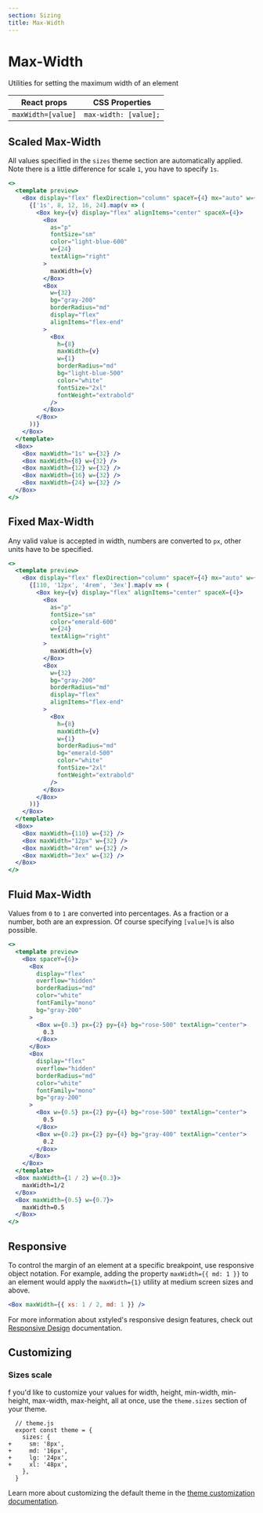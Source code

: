 ```yaml
---
section: Sizing
title: Max-Width
---
```


# Max-Width

Utilities for setting the maximum width of an element

| React props        | CSS Properties        |
| ------------------ | --------------------- |
| `maxWidth=[value]` | `max-width: [value];` |

## Scaled Max-Width

All values specified in the `sizes` theme section are automatically applied. Note there is a little difference for scale `1`, you have to specify `1s`.

```jsx preview
<>
  <template preview>
    <Box display="flex" flexDirection="column" spaceY={4} mx="auto" w={64}>
      {['1s', 8, 12, 16, 24].map(v => (
        <Box key={v} display="flex" alignItems="center" spaceX={4}>
          <Box
            as="p"
            fontSize="sm"
            color="light-blue-600"
            w={24}
            textAlign="right"
          >
            maxWidth={v}
          </Box>
          <Box
            w={32}
            bg="gray-200"
            borderRadius="md"
            display="flex"
            alignItems="flex-end"
          >
            <Box
              h={8}
              maxWidth={v}
              w={1}
              borderRadius="md"
              bg="light-blue-500"
              color="white"
              fontSize="2xl"
              fontWeight="extrabold"
            />
          </Box>
        </Box>
      ))}
    </Box>
  </template>
  <Box>
    <Box maxWidth="1s" w={32} />
    <Box maxWidth={8} w={32} />
    <Box maxWidth={12} w={32} />
    <Box maxWidth={16} w={32} />
    <Box maxWidth={24} w={32} />
  </Box>
</>
```

## Fixed Max-Width

Any valid value is accepted in width, numbers are converted to `px`, other units have to be specified.

```jsx preview
<>
  <template preview>
    <Box display="flex" flexDirection="column" spaceY={4} mx="auto" w={64}>
      {[110, '12px', '4rem', '3ex'].map(v => (
        <Box key={v} display="flex" alignItems="center" spaceX={4}>
          <Box
            as="p"
            fontSize="sm"
            color="emerald-600"
            w={24}
            textAlign="right"
          >
            maxWidth={v}
          </Box>
          <Box
            w={32}
            bg="gray-200"
            borderRadius="md"
            display="flex"
            alignItems="flex-end"
          >
            <Box
              h={8}
              maxWidth={v}
              w={1}
              borderRadius="md"
              bg="emerald-500"
              color="white"
              fontSize="2xl"
              fontWeight="extrabold"
            />
          </Box>
        </Box>
      ))}
    </Box>
  </template>
  <Box>
    <Box maxWidth={110} w={32} />
    <Box maxWidth="12px" w={32} />
    <Box maxWidth="4rem" w={32} />
    <Box maxWidth="3ex" w={32} />
  </Box>
</>
```

## Fluid Max-Width

Values from `0` to `1` are converted into percentages. As a fraction or a number, both are an expression. Of course specifying `[value]%` is also possible.

```jsx preview
<>
  <template preview>
    <Box spaceY={6}>
      <Box
        display="flex"
        overflow="hidden"
        borderRadius="md"
        color="white"
        fontFamily="mono"
        bg="gray-200"
      >
        <Box w={0.3} px={2} py={4} bg="rose-500" textAlign="center">
          0.3
        </Box>
      </Box>
      <Box
        display="flex"
        overflow="hidden"
        borderRadius="md"
        color="white"
        fontFamily="mono"
        bg="gray-200"
      >
        <Box w={0.5} px={2} py={4} bg="rose-500" textAlign="center">
          0.5
        </Box>
        <Box w={0.2} px={2} py={4} bg="gray-400" textAlign="center">
          0.2
        </Box>
      </Box>
    </Box>
  </template>
  <Box maxWidth={1 / 2} w={0.3}>
    maxWidth=1/2
  </Box>
  <Box maxWidth={0.5} w={0.7}>
    maxWidth=0.5
  </Box>
</>
```

## Responsive

To control the margin of an element at a specific breakpoint, use responsive object notation. For example, adding the property `maxWidth={{ md: 1 }}` to an element would apply the `maxWidth={1}` utility at medium screen sizes and above.

```jsx
<Box maxWidth={{ xs: 1 / 2, md: 1 }} />
```

For more information about xstyled's responsive design features, check out [Responsive Design](@TODO-link) documentation.

## Customizing

### Sizes scale

f you'd like to customize your values for width, height, min-width, min-height, max-width, max-height, all at once, use the `theme.sizes` section of your theme.

```diffjs
  // theme.js
  export const theme = {
    sizes: {
+     sm: '8px',
+     md: '16px',
+     lg: '24px',
+     xl: '48px',
    },
  }
```

Learn more about customizing the default theme in the [theme customization documentation](@TODO-link).

